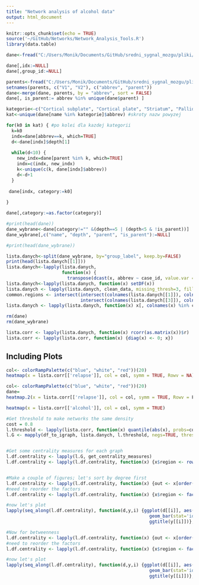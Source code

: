 ```yaml
---
title: "Network analysis of alcohol data"
output: html_document
---
```


```r
knitr::opts_chunk$set(echo = TRUE)
source('~/GitHub/Networks/Network_Analysis_Tools.R')
library(data.table)

```


```r
dane<-fread("C:/Users/Monik/Documents/GitHub/sredni_sygnal_mozgu/pliki/summarized_unweighted_alcohol.csv")

dane[,idx:=NULL]
dane[,group_id:=NULL]

parents<-fread("C:/Users/Monik/Documents/GitHub/sredni_sygnal_mozgu/pliki/parents.txt", header = FALSE)
setnames(parents, c("V1", "V2"), c("abbrev", "parent"))
dane<-merge(dane, parents, by = "abbrev", sort = FALSE)
dane[, is_parent:= abbrev %in% unique(dane$parent) ]
```

```r
kategorie<-c("Cortical subplate", "Cortical plate", "Striatum", "Pallidum", "Thalamus", "Hypothalamus", "Midbrain", "Hindbrain")
kat<-unique(dane[name %in% kategorie]$abbrev) #skroty nazw powyzej

for(k0 in kat) { #po kolei dla kazdej kategorii
  k=k0
  indx=dane[abbrev==k, which=TRUE]
  d<-dane[indx]$depth[1]
  
  while(d<10) {
    new_indx=dane[parent %in% k, which=TRUE]
    indx=c(indx, new_indx)
    k<-unique(c(k, dane[indx]$abbrev))
    d<-d+1
  }
  
 dane[indx, category:=k0]
  
}

dane[,category:=as.factor(category)]

```

```r
#print(head(dane))
dane_wybrane<-dane[category!="" &(depth==5 | (depth<5 & !is_parent))]
dane_wybrane[,c("name", "depth", "parent", "is_parent"):=NULL]

#print(head(dane_wybrane))

lista.danych<-split(dane_wybrane, by="group_label", keep.by=FALSE)
print(head(lista.danych[[1]]))
lista.danych<-lapply(lista.danych, 
                     function(x) {
                       transpose(dcast(x, abbrev ~ case_id, value.var = "cell_count"), make.names = "abbrev")})
lista.danych<-lapply(lista.danych, function(x) setDF(x))
lista.danych <- lapply(lista.danych, clean_data, missing_thresh=3, fill_missing=FALSE, real_zeros=FALSE)
common.regions <- intersect(intersect(colnames(lista.danych[[1]]), colnames(lista.danych[[2]])),
                            intersect(colnames(lista.danych[[3]]), colnames(lista.danych[[4]])))
lista.danych <- lapply(lista.danych, function(x) x[, colnames(x) %in% common.regions])


```


```r
rm(dane)
rm(dane_wybrane)
```



```r
lista.corr <- lapply(lista.danych, function(x) rcorr(as.matrix(x))$r)
lista.corr <- lapply(lista.corr, function(x) {diag(x) <- 0; x})

```
## Including Plots


```r
col<- colorRampPalette(c("blue", "white", "red"))(20)
heatmap(x = lista.corr[['relapse']], col = col, symm = TRUE, Rowv = NA)
```

```r
col<- colorRampPalette(c("blue", "white", "red"))(20)
dane=
heatmap.2(x = lista.corr[['relapse']], col = col, symm = TRUE, Rowv = FLASE, RowSideColors=as.character(as.numeric()))
```

```r
heatmap(x = lista.corr[['alcohol']], col = col, symm = TRUE)

```
```r
#Get threshold to make networks the same density
cost = 0.8
l.threshold <- lapply(lista.corr, function(x) quantile(abs(x), probs=cost, na.rm=TRUE))
l.G <- mapply(df_to_igraph, lista.danych, l.threshold, negs=TRUE, thresh.param='r', SIMPLIFY=FALSE)


#Get some centrality measures for each graph
l.df.centrality <- lapply(l.G, get_centrality_measures)
l.df.centrality <- lapply(l.df.centrality, function(x) {x$region <- rownames(x) ; x})


#Make a couple of figures; let's sort by degree first
l.df.centrality <- lapply(l.df.centrality, function(x) {out <- x[order(x$degree, decreasing=TRUE),] ; out})
#need to reorder the factors
l.df.centrality <- lapply(l.df.centrality, function(x) {x$region <- factor(x$region, levels=x$region) ; x})

#now let's plot
lapply(seq_along(l.df.centrality), function(d,y,i) {ggplot(d[[i]], aes(x=region, y=degree)) + 
                                                      geom_bar(stat='identity') + 
                                                      ggtitle(y[[i]])}, d = l.df.centrality, y=names(l.df.centrality))
```

```r

#Now for betweenness
l.df.centrality <- lapply(l.df.centrality, function(x) {out <- x[order(x$betweenness, decreasing=TRUE),] ; out})
#need to reorder the factors
l.df.centrality <- lapply(l.df.centrality, function(x) {x$region <- factor(x$region, levels=x$region) ; x})

#now let's plot
lapply(seq_along(l.df.centrality), function(d,y,i) {ggplot(d[[i]], aes(x=region, y=betweenness)) + 
                                                      geom_bar(stat='identity') + 
                                                      ggtitle(y[[i]])}, d = l.df.centrality, y=names(l.df.centrality))
```